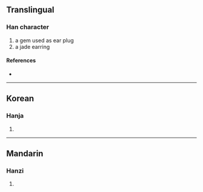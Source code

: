{{character info/new}}
==Translingual==

===Han character===
{{Han char|rn=96|rad=玉|as=08|sn=12|four=15181|canj=MGTBC|ids=⿰𤣩典}}

# a gem used as ear plug
# a jade earring

====References====
* {{Han ref|kx=0734.170|dkj=21056|dj=1146.190|hdz=21122.030|uh=7420|ud=29728|bh=DAA9|bd=55977}}

----

==Korean==

===Hanja===
{{ko-hanja|hangeul=전|eumhun=|rv=jeon|mr=chŏn|y=cen}}

# {{defn|lang=ko|sort=玉08}}

----

==Mandarin==

===Hanzi===
{{cmn-hanzi|pin=[[diǎn]] ([[dian3]])|wg=tien<sup>3</sup>}}

# {{defn|lang=cmn|sort=玉08}}
